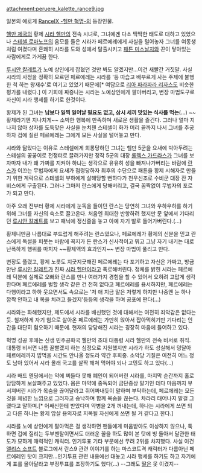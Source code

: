 attachment:peruere_kalette_rance9.jpg

일본의 에로게 [[RanceⅨ -헬만 혁명-]]의 등장인물.

[[헬만 제국]]의 황제 [[시라 헬만]]의 전속 시녀로, 그녀에겐 다소 딱딱한 태도로 대하고 있었으나 [[스테셀 로마노프]]의 음모를 들은 시라가 페르에레에게 사실을 털어놓자 그녀를 여동생처럼 여겼다며 흔쾌히 시라를 도와 성에서 탈출시키고 [[패튼 미스날지]]와 끈이 닿아있는 사람에게로 가게끔 한다.

[[루시안 칼레트]]가 노예 상인에게 잡혔던 것만 봐도 알겠지만...이건 새빨간 거짓말. 사실 시라의 사정을 정확히 모르던 페르에레는 시라를 '등 따습고 배부르게 사는 주제에 불행한 척 하는 왕재수'로 여기고 있었기 때문에[* 여담으로 [[리아 파라파라 리자스]]도 비슷한 평가를 내렸다.] 이 기회에 짜증나는 시라는 노예상인에게 팔아버리고, 변장 마법도구로 자신이 시라 행세를 하기로 한것이다.

황제가 된 그녀는 '''남보다 일찍 일어날 필요도 없고, 삼시 세끼 맛있는 식사를 먹는'''(…) ~~황제라기엔 지나치게~~ 소박한 행복에 만족하며 새로운 생활을 즐긴다. 그러나 얼마 지나지 않아 상자를 도둑맞은 사실을 눈치챈 스테셀이 화가 머리 끝까지 나서 그녀를 추궁하자 겁에 질린 페르에레는 그에게 모든 사실을 털어놓고 만다.

시라와 닮았다는 이유로 스테셀에게 희롱당하던 그녀는 헬만 5군을 요새에 박아두려는 스테셀의 꿍꿍이로 전쟁터로 끌려가지만 정작 5군의 대장 [[롤렉스 가드라스]]가 그녀를 보자마자 내가 왜 가짜를 지켜야 하냐는 생각으로 유유히 성을 빠져나가버리는 바람에 [[란스]]가 이끄는 무법자에게 요새가 점령당하자 최후의 수단으로 패튼을 황제 시해자로 만들기 위한 계락으로 스테셀의 부하에게 살해당할 뻔하다가 천우신조로 수비군 대장 잔 자비스에게 구출된다. 그러나 그마저 란스에게 당해버리고, 결국 꼼짝없이 무법자의 포로가 되고 만다.

아주 오래 전부터 황제 시라에게 눈독을 들이던 란스는 당연히 그녀와 우하우하를 하기 위해 그녀를 자신의 숙소로 끌고온다. 처음엔 최대한 반항하려 했지만 문 앞에서 기다리던 [[루시안 칼레트]]를 보고 패닉에 정신줄을 놓고 아예 자기 발로 들어가버린다.(…)

황제니만큼 나름대로 부드럽게 해주려는 란스였으나, 페르에레가 황제의 신분을 믿고 란스에게 독설을 퍼붓는 바람에 꼭지가 돈 란스가 신사적이고 뭐고 그냥 자기 내키는 대로 난폭하게 행위를 마치자 ~~황제액의 효과인지~~ 변장 마법이 풀리고 만다.

변장도 풀렸고, 황제 노릇도 지긋지긋해진 페르에레는 다 포기하고 자신은 가짜고, 방금 만난 [[루시안 칼레트]]가 진짜 [[시라 헬만]]이라고 폭로해버린다. 정체를 밝힌 시라는 페르에레 덕분에 실제로 오빠와 란스를 만나 여러가지 경험을 할 수 있어서 오히려 고맙게 생각한다며 페르에레를 벌할 생각 같은 건 전혀 없다고 페르에레를 용서하지만, 페르에레는 다행이라고 하하 웃으면서도 속으로는 '저 애 지금 말은 저렇게 하지만 나중엔 눈 하나 깜짝 안하고 내 목을 치려고 들겠지'등등의 생각을 하며 공포에 떤다(...)

시라와는 화해했지만, 제도에서 시라를 배신했던 것에 대해서는 여전히 죄악감은 없다는 듯. 철저하게 자기 힘으로 살아온 페르에레는 가만히 앉아서 잡아먹히기만 기다리는 인간을 대단히 혐오하기 때문에. 현재의 당당해진 시라는 굉장히 마음에 들어하고 있다.

혁명 성공 후에는 신생 민주공화국 헬만의 초대 대통령 시라 헬만의 전속 비서로 취직. 대통령 비서면 나름 꿀빨겠지 하는 심정으로 지원했지만 시라가 하도 성실해서 덩달아 페르에레까지 밥먹을 시간도 안나올 정도라 약간 후회중. 소악당 기질은 여전히 어느 정도 남아 있어서 시라 몰래 국고를 살짝 해쳐 먹어야 되나 고민도 하고 있다(...)

시라 배드 엔딩에서는 약에 찌들다 못해 폐인이 되어버린 시라를, 마지막 순간까지 홀로 담담하게 보살펴주고 있었다. 몸은 마약에 중독되어 금단증상 말기인 데다 마음까지 부서져버린 시라가 목숨을 끊어달라고 쥐어짜내듯이 말하며 부탁하는데, 페르에레는 모든 것을 체념한 느낌으로 그러자고 승낙하며 함께 목숨을 끊는다. 차라리 태어나지 말걸 그랬다고 말하며.[* 어쌔신한테 받았다며 약병을 2개 꺼내는데, 하나는 시라에게 쓰면 되고 다른 하나는 황제 암살 용의자로 지목될 자신에게 쓰면 될 거 같다고 한다.]

시라를 노예 상인에게 팔아먹은 걸 생각하면 팬들에게 미움받아도 이상하지 않으나, 툭하면 겁에 질리는 두부멘탈이면서도 더러운 꼴을 하도 많이 본 탓에 빙 돌아서 달관한 태도가 묘하게 매력적인 캐릭터. 인기투표 기타 부문에선 무려 2위를 차지했다. 사실 이건 [[앨리스 소프트]] 블로그에서 란스9 관련 이야기를 하는 마스코트격 캐릭터가 다름아닌 페르에레인 탓이 크지만...인기투표 관련 내용에선 대놓고 시라 행세를 하기도 하고 자기에게 표를 몰아달라고 부정투표를 조장하기도 했다(...) --그래도 [[리세트 카라|딸]]은 못 이겼지-- 
